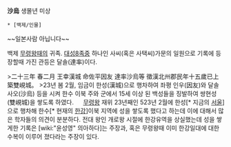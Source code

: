 '''沙烏'''
생몰년 미상

 * [백제/인물]
~~일본사람 아닙니다~~

백제 [[무령왕]]때의 귀족. [[대성8족]]중 하나인 사씨(혹은 사택씨)가문의 일원으로 기록에 등장할때 가진 관등은 달솔(達率)이다.

>二十三年 春二月 王幸漢城 命佐平因友 達率沙烏等 徵漢北州郡民年十五歲已上 築雙峴城。
>23년 봄 2월, 임금이 한성(漢城)으로 행차하여 좌평 인우(因友)와 달솔 사오(沙烏) 등을 시켜 한수 이북 주와 군에서 15세 이상 된 백성들을 징발하여 쌍현성(雙峴城)을 쌓도록 하였다.
　
[[무령왕]] 재위 23년째인 523년 2월에 한성[* 지금의 [[서울]]]으로 행차해 한수[* 현재의 [[한강]]]이북 지역에 성을 쌓도록 했다고 하는데 이에 대해서 많은 학자들의 의견이 분분하다. 전대 왕인 개로왕 시절에 한강유역을 상실했는데 성을 쌓게한 기록은 [wiki:"윤성영" 의아하다]는 주장과, 혹은 무령왕때 이미 한강일대에 대한 수복이 이루어 졌다라는 주장이 있다.
